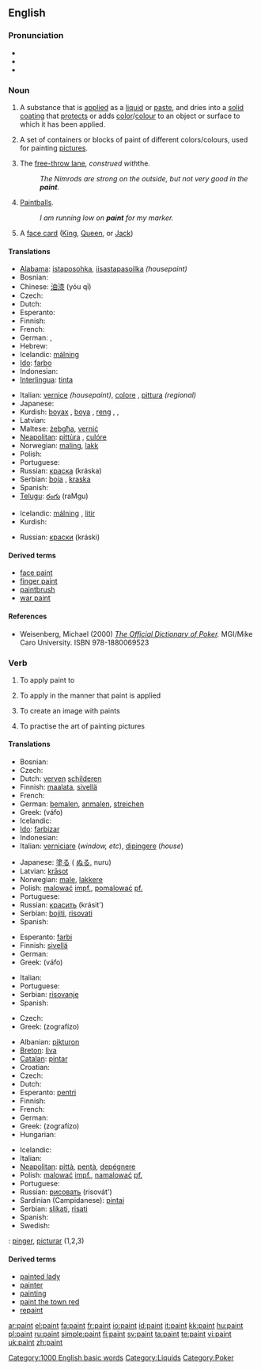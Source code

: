 ==English==
{{wikipedia}}

===Pronunciation===
*{{IPA|/peɪnt/}}
*{{audio|en-us-paint.ogg|Audio (US)}}
*{{rhymes|eɪnt}}

===Noun===
{{en-noun}}

# A substance that is [[apply|applied]] as a [[liquid]] or [[paste]], and dries into a [[solid]] [[coating]] that [[protect]]s or adds [[color]]/[[colour]] to an object or surface to which it has been applied.
# {{italbrac|in plural '''''paints'''''}} A set of containers or blocks of paint of different colors/colours, used for painting [[picture]]s.
# {{context|basketball|slang}} The [[free-throw lane]], ''construed with ''the''.''
#: ''The Nimrods are strong on the outside, but not very good in the '''paint'''.''
# {{uncountable}} {{context|paintball|slang}} [[paintball|Paintball]]s.
#: ''I am running low on '''paint''' for my marker.''
# {{context|poker slang}} A [[face card]] ([[King]], [[Queen]], or [[Jack]])

====Translations====
{{trans-top|substance}}
* [[Alabama]]: [[istaposohka]], [[iisastapasoilka]] ''(housepaint)''
* Bosnian: {{t-|bs|farba|f}}
* Chinese: [[油漆]] (yóu qī)
* Czech: {{t+|cs|barva|f}}
* Dutch: {{t+|nl|verf|f}}
* Esperanto: {{t-|eo|farbo|xs=Esperanto}}
* Finnish: {{t+|fi|maali}}
* French: {{t+|fr|peinture|f}}
* German: {{t+|de|Farbe|f}}, {{t-|de|Lack|m}}
* Hebrew: {{he-translation|צבע|tséva}} {{m}}
* Icelandic: [[málning]] {{f}}
* [[Ido]]: [[farbo]]
* Indonesian: {{t-|id|cat|xs=Indonesian}}
* [[Interlingua]]: [[tinta]]
{{trans-mid}}
* Italian: [[vernice]] {{f}} ''(housepaint)'', [[colore]] {{m}}, [[pittura]] {{f}} ''(regional)''
* Japanese: {{t-|ja|ペンキ|tr=penki|sc=Jpan}}
* Kurdish: [[boyax]] {{f}}, [[boya]] {{f}}, [[reng]] {{m}}, {{KUchar|[[بۆیه‌]]}}, {{KUchar|[[ره‌نگ]]}}
* Latvian: {{t-|lv|krāsa|f|xs=Latvian}}
* Maltese: [[żebgħa]], [[verniċ]]
* [[Neapolitan]]: [[pittùra]] {{f}}, [[culóre]] {{m}}
* Norwegian: [[maling]], [[lakk]]
* Polish: {{t-|pl|farba|f}}
* Portuguese: {{t+|pt|tinta|f}}
* Russian: [[краска]] (kráska) {{f}}
* Serbian: [[boja]] {{f}}, [[kraska]] {{f}}
* Spanish: {{t+|es|pintura|f}}
* [[Telugu]]: [[రంగు]] (raMgu)
{{trans-bottom}}

{{trans-top|paints: set of containers or blocks of paints of different colours}}
* Icelandic: [[málning]] {{f}}, [[litir]] {{m|p}}
* Kurdish: {{KUchar|[[ره‌نگ]]}}
{{trans-mid}}
* Russian: [[краски]] (kráski) {{p}}
{{trans-bottom}}

====Derived terms====
*[[face paint]]
*[[finger paint]]
*[[paintbrush]]
*[[war paint]]

====References====

*Weisenberg, Michael (2000) ''[http://www.poker1.com/mcu/pokerdictionary/mculib_dictionary_info.asp The Official Dictionary of Poker].''  MGI/Mike Caro University.  ISBN 978-1880069523

===Verb===
{{en-verb|paint}}

# {{transitive}} To apply paint to
# {{transitive}} To apply in the manner that paint is applied
# {{transitive}} To create an image with paints
# {{intransitive}} To practise the art of painting pictures

====Translations====
{{trans-top|apply paint to}}
* Bosnian: {{t-|bs|farbati}}
* Czech: {{t-|cs|malovat}}
* Dutch: [[verven]] [[schilderen]]
* Finnish: [[maalata]], [[sivellä]]
* French: {{t+|fr|peindre}}
* German: [[bemalen]], [[anmalen]], [[streichen]]
* Greek: {{t|el|βάφω|sc=Grek}} (váfo)
* Icelandic: {{t+|is|mála}}
* [[Ido]]: [[farbizar]]
* Indonesian: {{t-|id|cat|alt=mencat|xs=Indonesian}}
* Italian: [[verniciare]] (''window, etc''), [[dipingere]] (''house'')
{{trans-mid}}
* Japanese: [[塗る]] ( [[ぬる]], nuru)
* Latvian: [[krāsot]]
* Norwegian: [[male]], [[lakkere]]
* Polish: [[malować]] [[impf.]], [[pomalować]] [[pf.]]
* Portuguese: {{t+|pt|pintar}}
* Russian: [[красить]] (krásit')
* Serbian: [[bojiti]], [[risovati]]
* Spanish: {{t-|es|pintar}}
{{trans-bottom}}

{{trans-top|apply in the manner of paint}}
* Esperanto: [[farbi]]
* Finnish: [[sivellä]]
* German: {{t+|de|streichen}}
* Greek: {{t|el|βάφω|sc=Grek}} (váfo)
{{trans-mid}}
* Italian: {{t|it|verniciare}}
* Portuguese: {{t+|pt|pintar}}
* Serbian: [[risovanje]]
* Spanish: {{t-|es|pintar}}
{{trans-bottom}}

{{trans-top|create an image}}
* Czech: {{t-|cs|malovat}}
* Greek: {{t|el|ζωγραφίζω|sc=Grek}} (zografízo)
{{trans-mid}}
{{trans-bottom}}

{{trans-top|practise the art of painting pictures}}
* Albanian: [[pikturon]]
* [[Breton]]: [[liva]]
* [[Catalan]]: [[pintar]]
* Croatian: {{t|hr|slikati}}
* Czech: {{t-|cs|malovat}}
* Dutch: {{t+|nl|schilderen}}
* Esperanto: [[pentri]]
* Finnish: {{t+|fi|maalata}}
* French: {{t+|fr|peindre}}
* German: {{t+|de|malen}}
* Greek: {{t|el|ζωγραφίζω|sc=Grek}} (zografízo)
* Hungarian: {{t+|hu|fest}}
{{trans-mid}}
* Icelandic: {{t+|is|mála}}
* Italian: {{t+|it|dipingere}}
* [[Neapolitan]]: [[pittà]], [[pentà]], [[depégnere]]
* Polish: [[malować]] [[impf.]], [[namalować]] [[pf.]]
* Portuguese: {{t+|pt|pintar}}
* Russian: [[рисовать]] (risovát')
* Sardinian (Campidanese): [[pintai]]
* Serbian: [[slikati]], [[risati]]
* Spanish: {{t-|es|pintar}}
* Swedish: {{t+|sv|måla}}
{{trans-bottom}}

{{checktrans}}
{{trans-top|Translations to be checked}}
{{ttbc|Interlingua}}: [[pinger]], [[picturar]] (1,2,3)
{{trans-mid}}
{{trans-bottom}}

====Derived terms====
*[[painted lady]]
*[[painter]]
*[[painting]]
*[[paint the town red]]
*[[repaint]]

[[Category:1000 English basic words]]
[[Category:Liquids]]
[[Category:Poker]]

[[ar:paint]]
[[el:paint]]
[[fa:paint]]
[[fr:paint]]
[[io:paint]]
[[id:paint]]
[[it:paint]]
[[kk:paint]]
[[hu:paint]]
[[pl:paint]]
[[ru:paint]]
[[simple:paint]]
[[fi:paint]]
[[sv:paint]]
[[ta:paint]]
[[te:paint]]
[[vi:paint]]
[[uk:paint]]
[[zh:paint]]